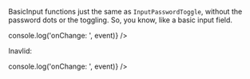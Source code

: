 
<Meta title="Inputs/BasicInput" component={BasicInput} />

BasicInput functions just the same as `InputPasswordToggle`, without the password dots or the toggling. So, you know, like a basic input field.

<Canvas>
	<Story name="BasicInput">
        <BasicInput onChange={(event) => console.log('onChange: ', event)} />
	</Story>
</Canvas>

Inavlid:

<Canvas>
	<Story name="BasicInput Invalid">
        <BasicInput 
			invalid
			invalidMessage='Invalid Input'
			onChange={(event) => console.log('onChange: ', event)}
		/>
	</Story>
</Canvas>
